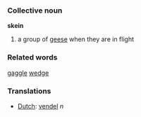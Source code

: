 === Collective noun ===

'''skein'''

# a group of [[goose|geese]] when they are in flight

=== Related words ===
[[gaggle]] [[wedge]]

=== Translations ===
*[[Dutch]]: [[vendel]] ''n''